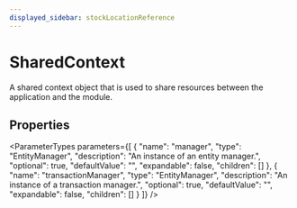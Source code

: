 ```yaml
---
displayed_sidebar: stockLocationReference
---
```



# SharedContext

A shared context object that is used to share resources between the application and the module.

## Properties

<ParameterTypes parameters={[
  {
    "name": "manager",
    "type": "EntityManager",
    "description": "An instance of an entity manager.",
    "optional": true,
    "defaultValue": "",
    "expandable": false,
    "children": []
  },
  {
    "name": "transactionManager",
    "type": "EntityManager",
    "description": "An instance of a transaction manager.",
    "optional": true,
    "defaultValue": "",
    "expandable": false,
    "children": []
  }
]} />
